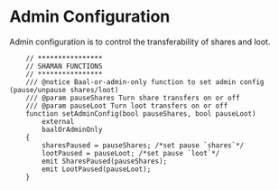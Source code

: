 # Admin Configuration

Admin configuration is to control the transferability of shares and loot.

```
    // ****************
    // SHAMAN FUNCTIONS
    // ****************
    /// @notice Baal-or-admin-only function to set admin config (pause/unpause shares/loot)
    /// @param pauseShares Turn share transfers on or off
    /// @param pauseLoot Turn loot transfers on or off
    function setAdminConfig(bool pauseShares, bool pauseLoot)
        external
        baalOrAdminOnly
    {
        sharesPaused = pauseShares; /*set pause `shares`*/
        lootPaused = pauseLoot; /*set pause `loot`*/
        emit SharesPaused(pauseShares);
        emit LootPaused(pauseLoot);
    }
```